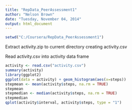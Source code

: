 ```yaml
---
title: "RepData_PeerAssessment1"
author: "Nelson Brown"
date: "Tuesday, November 04, 2014"
output: html_document
---
```


```r
setwd("C:/Coursera/RepData_PeerAssessment1")
```
Extract activity.zip to current directory creating activity.csv  

Read activity.csv into activity data frame
```r
activity <- read.csv("activity.csv")
summary(activity)  
library(ggplot2)
ggplot(data = activity) + geom_histogram(aes(x=steps))
stepmean <- mean(activity$steps, na.rm = TRUE)
stepmean
stepmedian <- median(activity$steps, na.rm = TRUE)
stepmedian
qplot(activity$interval, activity$steps, type = "1")
```
